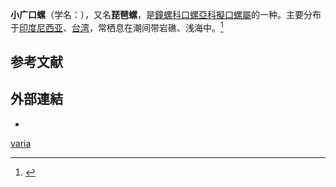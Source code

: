 {{Speciesbox
 | image = Stomatella varia 001.jpg
 | taxon = Stomatella varia
 | authority = (A. Adams, 1850)
}}

'''小广口螺'''（学名：''{{lang|la|Stomatella varia}}''），又名'''琵琶螺'''{{r|shelldoc_000027}}，是[[鐘螺科|鐘螺科]][[口螺亞科|口螺亞科]][[擬口螺屬|擬口螺屬]]的一种。主要分布于[[印度尼西亚|印度尼西亚]]、[[台湾|台湾]]，常栖息在潮间带岩礁、浅海中。<ref>{{cite web|url=http://shell.sinica.edu.tw/chinese/shellbase_detail.php?science_no=147|title=国际贝库：小广口螺|publisher=台湾贝类资料库|accessdate=2009-08-11|archive-date=2016-03-04|archive-url=https://web.archive.org/web/20160304090708/http://shell.sinica.edu.tw/chinese/shellbase_detail.php?science_no=147|dead-url=no}}</ref>

==参考文献==
{{reflist|refs=
<ref name="shelldoc_000027">{{shelldoc_000027}}</ref>
}}

==外部連結==
{{commonscat|Stomatella varia}}
*{{Wikispecies-inline|Stomatella varia}}
{{Taxonbar|from=Q7618724}}
[[Category:拟口螺属|varia]]